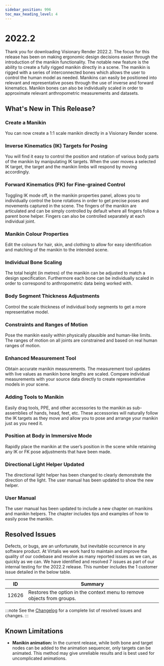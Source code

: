 ```yaml
---
sidebar_position: 996
toc_max_heading_level: 4
---
```


# 2022.2

Thank you for downloading Visionary Render 2022.2. The focus for this release has been on making ergonomic design decisions easier through the introduction of the manikin functionality. The notable new feature is the ability to create a fully rigged manikin directly in a scene. The manikin is rigged with a series of interconnected bones which allows the user to control the human model as needed. Manikins can easily be positioned into relevant and representative poses through the use of inverse and forward kinematics. Manikin bones can also be individually scaled in order to approximate relevant anthropometric measurements and datasets.

## What's New in This Release?

### Create a Manikin

You can now create a 1:1 scale manikin directly in a Visionary Render scene. 

### Inverse Kinematics (IK) Targets for Posing

You will find it easy to control the position and rotation of various body parts of the manikin by manipulating IK targets. When the user moves a selected IK target, the target and the manikin limbs will respond by moving accordingly. 

### Forward Kinematics (FK) for Fine-grained Control

Toggling IK mode off, in the manikin properties panel, allows you to individually control the bone rotations in order to get precise poses and movements captured in the scene. The fingers of the manikin are articulated and can be simply controlled by default where all fingers follow a parent bone helper. Fingers can also be controlled separately at each individual joint. 

### Manikin Colour Properties

Edit the colours for hair, skin, and clothing to allow for easy identification and matching of the manikin to the intended scene. 

### Individual Bone Scaling

The total height (in metres) of the manikin can be adjusted to match a design specification. Furthermore each bone can be individually scaled in order to correspond to anthropometric data being worked with. 

### Body Segment Thickness Adjustments

Control the scale thickness of individual body segments to get a more representative model.

### Constraints and Ranges of Motion

Pose the manikin easily within physically plausible and human-like limits. The ranges of motion on all joints are constrained and based on real human ranges of motion.

### Enhanced Measurement Tool

Obtain accurate manikin measurements. The measurement tool updates with live values as manikin bone lengths are scaled. Compare individual measurements with your source data directly to create representative models in your scene.

### Adding Tools to Manikin 

Easily drag tools, PPE, and other accessories to the manikin as sub-assemblies of hands, head, feet, etc. These accessories will naturally follow the IK targets as they move and allow you to pose and arrange your manikin just as you need it. 

### Position at Body in Immersive Mode

Rapidly place the manikin at the user’s position in the scene while retaining any IK or FK pose adjustments that have been made. 

### Directional Light Helper Updated

The directional light helper has been changed to clearly demonstrate the direction of the light. The user manual has been updated to show the new helper. 

### User Manual 

The user manual has been updated to include a new chapter on manikins and manikin helpers. The chapter includes tips and examples of how to easily pose the manikin. 

## Resolved Issues

Defects, or bugs, are an unfortunate, but inevitable occurrence in any software product. At Virtalis we work hard to maintain and improve the quality of our codebase and resolve as many reported issues as we can, as quickly as we can. We have identified and resolved 7 issues as part of our internal testing for the 2022.2 release. This number includes the 1 customer issue detailed in the below table.

| ID | Summary |
|---|---|
| 12626 | Restores the option in the context menu to remove objects from groups. |

:::note
See the [Changelog](../../changelogs/visionary-render#20222) for a complete list of resolved issues and changes.
:::

## Known Limitations

- **Manikin animation:** In the current release, while both bone and target nodes can be added to the animation sequencer, only targets can be animated. This method may give unreliable results and is best used for uncomplicated animations. 
